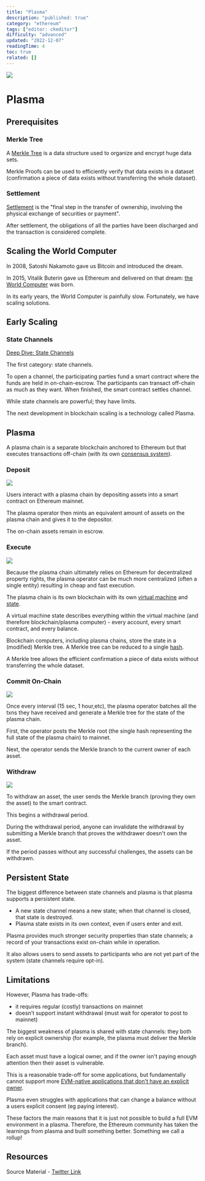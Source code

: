```yaml
---
title: "Plasma"
description: "published: true"
category: "ethereum"
tags: ["editor: ckeditor"]
difficulty: "advanced"
updated: "2022-12-07"
readingTime: 4
toc: true
related: []
---
```


![](/images/plasma-1.jpeg)

# Plasma

## Prerequisites

### Merkle Tree

A [Merkle Tree](https://inevitableeth.com/home/concepts/merkle-tree) is a data structure used to organize and encrypt huge data sets. 

Merkle Proofs can be used to efficiently verify that data exists in a dataset (confirmation a piece of data exists without transferring the whole dataset).

### Settlement

[Settlement](/concepts/settlement) is the "final step in the transfer of ownership, involving the physical exchange of securities or payment". 

After settlement, the obligations of all the parties have been discharged and the transaction is considered complete.  

## Scaling the World Computer

In 2008, Satoshi Nakamoto gave us Bitcoin and introduced the dream.

In 2015, Vitalik Buterin gave us Ethereum and delivered on that dream: [the World Computer](/ethereum/world-computer) was born.

In its early years, the World Computer is painfully slow. Fortunately, we have scaling solutions.

## Early Scaling

### State Channels

[Deep Dive: State Channels](/ethereum/state-channel) 

The first category: state channels.

To open a channel, the participating parties fund a smart contract where the funds are held in on-chain-escrow. The participants can transact off-chain as much as they want. When finished, the smart contract settles channel.

While state channels are powerful; they have limits.

The next development in blockchain scaling is a technology called Plasma. 

## Plasma

A plasma chain is a separate blockchain anchored to Ethereum but that executes transactions off-chain (with its own [consensus system](/ethereum/consensus)).

### Deposit

![](/images/plasma-2.jpeg)

Users interact with a plasma chain by depositing assets into a smart contract on Ethereum mainnet. 

The plasma operator then mints an equivalent amount of assets on the plasma chain and gives it to the depositor.

The on-chain assets remain in escrow.

### Execute

![](/images/plasma-3.jpeg)

Because the plasma chain ultimately relies on Ethereum for decentralized property rights, the plasma operator can be much more centralized (often a single entity) resulting in cheap and fast execution.

The plasma chain is its own blockchain with its own [virtual machine](/concepts/virtual-machine) and [state](/ethereum/state-machine). 

A virtual machine state describes everything within the virtual machine (and therefore blockchain/plasma computer) - every account, every smart contract, and every balance.

Blockchain computers, including plasma chains, store the state in a (modified) Merkle tree. A Merkle tree can be reduced to a single [hash](/concepts/hash). 

A Merkle tree allows the efficient confirmation a piece of data exists without transferring the whole dataset.

### Commit On-Chain

![](/images/plasma-4.jpeg)

Once every interval (15 sec, 1 hour,etc), the plasma operator batches all the txns they have received and generate a Merkle tree for the state of the plasma chain.

First, the operator posts the Merkle root (the single hash representing the full state of the plasma chain) to mainnet. 

Next, the operator sends the Merkle branch to the current owner of each asset.

### Withdraw

![](/images/plasma-5.jpeg)

To withdraw an asset, the user sends the Merkle branch (proving they own the asset) to the smart contract. 

This begins a withdrawal period.

During the withdrawal period, anyone can invalidate the withdrawal by submitting a Merkle branch that proves the withdrawer doesn't own the asset. 

If the period passes without any successful challenges, the assets can be withdrawn.

## Persistent State

The biggest difference between state channels and plasma is that plasma supports a persistent state. 

*   A new state channel means a new state; when that channel is closed, that state is destroyed.
*   Plasma state exists in its own context, even if users enter and exit.

Plasma provides much stronger security properties than state channels; a record of your transactions exist on-chain while in operation. 

It also allows users to send assets to participants who are not yet part of the system (state channels require opt-in).

## Limitations

However, Plasma has trade-offs: 

*   it requires regular (costly) transactions on mainnet
*   doesn’t support instant withdrawal (must wait for operator to post to mainnet)

The biggest weakness of plasma is shared with state channels: they both rely on explicit ownership (for example, the plasma must deliver the Merkle branch). 

Each asset must have a logical owner, and if the owner isn't paying enough attention then their asset is vulnerable.

This is a reasonable trade-off for some applications, but fundamentally cannot support more [EVM-native applications that don't have an explicit owner](https://uniswap.org/). 

Plasma even struggles with applications that can change a balance without a users explicit consent (eg paying interest).

These factors the main reasons that it is just not possible to build a full EVM environment in a plasma. Therefore, the Ethereum community has taken the learnings from plasma and built something better. Something we call a rollup!

## Resources

Source Material - [Twitter Link](https://twitter.com/logarithmicrex/status/1568779570492637185)

